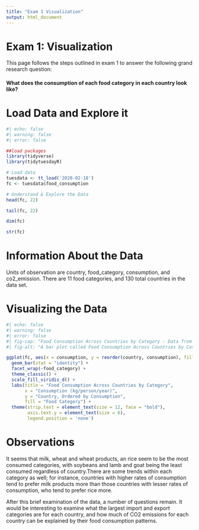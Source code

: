 ```yaml
---
title: "Exam 1 Visualization"
output: html_document
---
```


# Exam 1: Visualization {.unnumbered}

This page follows the steps outlined in exam 1 to answer the following grand research question:

#### What does the consumption of each food category in each country look like? {.unnumbered}

# Load Data and Explore it {.unnumbered}

```r
#| echo: false
#| warning: false
#| error: false

##load packages
library(tidyverse)
library(tidytuesdayR)

# Load data
tuesdata <- tt_load('2020-02-18')
fc <- tuesdata$food_consumption
```

```r
# Understand & Explore the Data
head(fc, 22)

tail(fc, 22)

dim(fc)

str(fc)

```

# Information About the Data {.unnumbered}

Units of observation are country, food_category, consumption, and co2_emission.
There are 11 food categories, and 130 total countries in the data set.

# Visualizing the Data {.unnumbered}

```r
#| echo: false
#| warning: false
#| error: false
#| fig-cap: "Food Consumption Across Countries by Category - Data from TidyTuesday - Made by Julia Prewitt"
#| fig-alt: "A bar plot called Food Consumption Across Countries by Categories, using data from Tidy Tuesday. There are 11 food categories: beef, eggs, fish, lamb & goat, milk - includes cheese, Nuts - includes peanut butter, pork, poultry, rice, soybeans, wheat and wheat products. Each category has its own plot with consumption (measured by kilograms per person per year) on the x axis and country on the y axis. There are 130 countries, and they are ordered by consumption. The data shows that milk, wheat and wheat products, an rice seem to be the most consumed categories, with soybeans and lamb and goat being the least consumed regardless of country. "

ggplot(fc, aes(x = consumption, y = reorder(country, consumption), fill = food_category)) +
  geom_bar(stat = "identity") +
  facet_wrap(~food_category) +  
  theme_classic() +
  scale_fill_viridis_d() +  
  labs(title = "Food Consumption Across Countries by Category",
       x = "Consumption (kg/person/year)",
       y = "Country, Ordered by Consumption",
       fill = "Food Category") +
  theme(strip.text = element_text(size = 12, face = "bold"),
        axis.text.y = element_text(size = 6),  
        legend.position = 'none')  
```

# Observations {.unnumbered}
It seems that milk, wheat and wheat products, an rice seem to be the most consumed categories, with soybeans and lamb and goat being the least consumed regardless of country.There are some trends within each category as well; for instance, countries with higher rates of consumption tend to prefer milk products more than those countries with lesser rates of consumption, who tend to prefer rice more. 

After this brief examination of the data, a number of questions remain. It would be interesting to examine what the largest import and export categories are for each country, and how much of CO2 emissions for each country can be explained by their food consumption patterns. 
